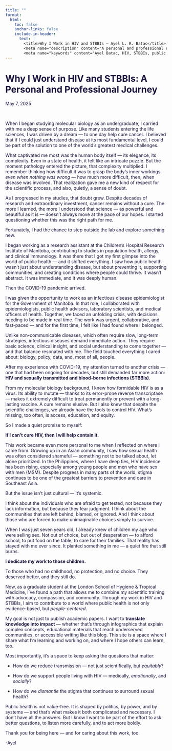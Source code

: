 ```yaml
---
title: ""
format:
  html:
    toc: false
    anchor-links: false
    include-in-header:
      text: |
        <title>Why I Work in HIV and STBBIs – Ayel L. R. Batac</title>
        <meta name="description" content="A personal and professional reflection by Ayel L. R. Batac on working in HIV and STBBI research, and what drives a career in global public health." />
        <meta name="keywords" content="Ayel Batac, HIV, STBBIs, public health, global health, personal journey, research career, knowledge translation, sexually transmitted infections, health equity, epidemiologist" />
---
```


<style>
  h1, h2, h3, p {
    color: #1B153E;
  }
</style>

# Why I Work in HIV and STBBIs: A Personal and Professional Journey

May 7, 2025

$~$

When I began studying molecular biology as an undergraduate, I carried with me a deep sense of purpose. Like many students entering the life sciences, I was driven by a dream — to one day help cure cancer. I believed that if I could just understand disease at its most fundamental level, I could be part of the solution to one of the world’s greatest medical challenges.

What captivated me most was the human body itself — its elegance, its complexity. Even in a state of health, it felt like an intricate puzzle. But the moment pathology entered the picture, that complexity multiplied. I remember thinking how difficult it was to grasp the body’s inner workings *even when nothing was wrong* — how much more difficult, then, when disease was involved. That realization gave me a new kind of respect for the scientific process, and also, quietly, a sense of doubt.

As I progressed in my studies, that doubt grew. Despite decades of research and extraordinary investment, cancer remains without a cure. The more I learned, the more I understood that science — as powerful and beautiful as it is — doesn’t always move at the pace of our hopes. I started questioning whether this was the right path for me.

Fortunately, I had the chance to step outside the lab and explore something new.

I began working as a research assistant at the Children’s Hospital Research Institute of Manitoba, contributing to studies in population health, allergy, and clinical immunology. It was there that I got my first glimpse into the world of public health — and it shifted everything. I saw how public health wasn’t just about understanding disease, but about preventing it, supporting communities, and creating conditions where people could thrive. It wasn’t abstract. It was immediate, and it was deeply human.

Then the COVID-19 pandemic arrived.

I was given the opportunity to work as an infectious disease epidemiologist for the Government of Manitoba. In that role, I collaborated with epidemiologists, public health advisors, laboratory scientists, and medical officers of health. Together, we faced an unfolding crisis, with decisions needing to be made in real time. The work was urgent, collaborative, and fast-paced — and for the first time, I felt like I had found where I belonged.

Unlike non-communicable diseases, which often require slow, long-term strategies, infectious diseases demand immediate action. They require basic science, clinical insight, and social understanding to come together — and that balance resonated with me. The field touched everything I cared about: biology, policy, data, and, most of all, people.

After my experience with COVID-19, my attention turned to another crisis — one that had been ongoing for decades, but still demanded far more action: **HIV and sexually transmitted and blood-borne infections (STBBIs)**.

From my molecular biology background, I knew how formidable HIV is as a virus. Its ability to mutate — thanks to its error-prone reverse transcriptase — makes it extremely difficult to treat permanently or prevent with a long-lasting vaccine. A cure remains elusive. But I also knew that despite the scientific challenges, we already have the tools to control HIV. What’s missing, too often, is access, education, and equity.

So I made a quiet promise to myself:

**If I can’t cure HIV, then I will help contain it.**

This work became even more personal to me when I reflected on where I came from. Growing up in an Asian community, I saw how sexual health was often considered shameful — something not to be talked about, let alone prioritized. In the Philippines, where I have deep ties, HIV incidence has been rising, especially among young people and men who have sex with men (MSM). Despite progress in many parts of the world, stigma continues to be one of the greatest barriers to prevention and care in Southeast Asia.

But the issue isn’t just cultural — it’s systemic.

I think about the individuals who are afraid to get tested, not because they lack information, but because they fear judgment. I think about the communities that are left behind, blamed, or ignored. And I think about those who are forced to make unimaginable choices simply to survive.

When I was just seven years old, I already knew of children my age who were selling sex. Not out of choice, but out of desperation — to afford school, to put food on the table, to care for their families. That reality has stayed with me ever since. It planted something in me — a quiet fire that still burns.

**I dedicate my work to those children.**

To those who had no childhood, no protection, and no choice. They deserved better, and they still do.

Now, as a graduate student at the London School of Hygiene & Tropical Medicine, I’ve found a path that allows me to combine my scientific training with advocacy, compassion, and community. Through my work in HIV and STBBIs, I aim to contribute to a world where public health is not only evidence-based, but *people-centered*.

My goal is not just to publish academic papers. I want to **translate knowledge into impact** — whether that’s through infographics that explain complex concepts, educational materials that reach underserved communities, or accessible writing like this blog. This site is a space where I share what I’m learning and working on, and where I hope others can learn, too.

Most importantly, it’s a space to keep asking the questions that matter:

- How do we reduce transmission — not just scientifically, but *equitably*?

- How do we support people living with HIV — medically, *emotionally*, and *socially*?

- How do we *dismantle* the stigma that continues to surround sexual health?

Public health is not value-free. It is shaped by politics, by power, and by systems — and that’s what makes it both complicated and necessary. I don’t have all the answers. But I know I want to be part of the effort to ask better questions, to listen more carefully, and to act more boldly.

Thank you for being here — and for caring about this work, too.

-Ayel